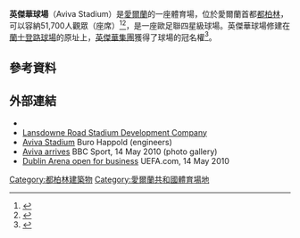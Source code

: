 {{infobox venue
| stadium_name      = 英傑華球場<br />Aviva Stadium
<!--| logo_image          = [[File:Aviva_Stadium.svg|150px]]-->
| image               = [[File:Aviva_Stadium(Dublin_Arena).JPG|300px]]
| caption             = '''[[歐洲足協足球場分類|UEFA]]''' {{Rating|4|4}}
| location            = [[爱尔兰|爱尔兰]]都柏林{{le|Dublin 4}}[[蘭士登路球場|蘭士登路]]62
| coordinates         = {{Coord|53|20|6.5|N|6|13|42.0|W|display=inline,title|type:landmark_region:GB}}
| broke_ground        = 2007年3月
| built               = 2007–2010
| opened              = {{start date and age|df=yes|2010|5|14}}
| capacity            = 51,700（足球，橄欖球）<ref name=StadInf>{{cite web|url=http://www.avivastadium.ie/stadium-info|title=Stadium Info|accessdate=2012-11-25|publisher=Aviva Stadium|archive-date=2016-10-23|archive-url=https://web.archive.org/web/20161023215335/http://avivastadium.ie/stadium-info|dead-url=no}}</ref><br>49,000（美式足球）<ref>{{cite web|url=http://www.independent.ie/national-news/final-touches-at-aviva-for-the-american-revolution-3214920.html|title=Final touches at Aviva for the American revolution|work=Independent.ie|accessdate=2014-11-24|archive-date=2013-02-17|archive-url=https://archive.today/20130217232117/http://www.independent.ie/national-news/final-touches-at-aviva-for-the-american-revolution-3214920.html|dead-url=no}}</ref><ref>{{cite web|url=http://scores.espn.go.com/ncf/boxscore?gameId=322452426|title=Notre Dame Fighting Irish vs. Navy Midshipmen - Box Score - September 01, 2012 - ESPN|work=ESPN.com|accessdate=2014-11-24|archive-date=2016-03-06|archive-url=https://web.archive.org/web/20160306135113/http://scores.espn.go.com/ncf/boxscore?gameId=322452426|dead-url=no}}</ref><br>65,000（演唱會）
| owner               = {{le|愛爾蘭橄欖球聯盟|Irish Rugby Football Union}}<br>[[愛爾蘭足球協會|愛爾蘭足球協會]]
| operator = New Stadium Ltd<ref>{{cite news|url=http://www.independent.ie/sport/soccer/fai-can-steer-clear-of-aviva-turbulence-2914322.html|title=FAI can steer clear of Aviva turbulence|work=Independent.ie|accessdate=2014-11-23|archive-date=2013-02-17|archive-url=https://archive.today/20130217212726/http://www.independent.ie/sport/soccer/fai-can-steer-clear-of-aviva-turbulence-2914322.html|dead-url=no}}</ref>
| surface             = Perennial Ryegrass
| construction_cost   = 4.1億歐元<ref>[http://www.irishtimes.com/newspaper/ireland/2010/0515/1224270464354.html?via=mr Stadium Facts]''Irish Times'', 5 May 2010 {{subscription}} {{Wayback|url=http://www.irishtimes.com/newspaper/ireland/2010/0515/1224270464354.html?via=mr |date=20121021014035 }}</ref>
| architect           = [[博普乐思|Populous (formerly HOK Sport)]]<ref>{{cite web|url=http://populous.com/project/aviva-stadium/|title=Aviva Stadium - POPULOUS|publisher=Populous.com|accessdate=2014-11-24|archive-date=2020-10-20|archive-url=https://web.archive.org/web/20201020233747/https://populous.com/project/aviva-stadium|dead-url=no}}</ref><br>[[Scott_Tallon_Walker|Scott Tallon Walker]]<ref>{{cite web|url=http://www.stwarchitects.com/project-information.php?p=04135|title=Scott Tallon Walker : Aviva Stadium|publisher=Stwararchitects.com|accessdate=2014-11-24|archive-date=2019-06-23|archive-url=https://web.archive.org/web/20190623083534/https://www.stwarchitects.com/project-information.php?p=04135|dead-url=no}}</ref>
| structural engineer = [[Buro_Happold|Buro Happold]]
| services engineer   = ME Engineers
Town Planning Consultants = Tom Phillips + Associates
| Main Contractor     = John Sisk & Son Ltd
| dimensions          = {{convert|106|x|68|m|abbr=on}}
|publictransit = {{le|Lansdowne Road railway station}}
| tenants             = [[愛爾蘭國家橄欖球隊|愛爾蘭國家橄欖球隊]] (2010–至今)<br>[[愛爾蘭國家足球隊|愛爾蘭國家足球隊]] ([[愛爾蘭足球協會|FAI]]) (2010–至今)<br>{{le|Leinster Rugby}} (2010–至今)}}

'''英傑華球場'''（Aviva Stadium）是[[愛爾蘭|愛爾蘭]]的一座體育場，位於愛爾蘭首都[[都柏林|都柏林]]，可以容納51,700人觀眾（座席）<ref>
{{cite news
 |url         = http://www.irishtimes.com/sports/rugby/2010/1107/1224282840071.html
 |title       = Empty feeling not lost on O'Gara
 |work        = The Irish Times
 |date        = 2009-11-07
 |accessdate  = 2010-11-28
 |archiveurl  = https://web.archive.org/web/20101110142149/http://www.irishtimes.com/sports/rugby/2010/1107/1224282840071.html
 |archivedate = 2010-11-10
 |deadurl     = no
}}</ref><ref>{{cite press release
|url=http://www.irishrugby.ie/news/21139.php
|title=IRFU Ticket Price Announcement
|work=Irish Rugby Football Union
|date=2010-11-29
|accessdate=2010-11-29
|archive-url=https://web.archive.org/web/20120531213036/http://www.irishrugby.ie/news/21139.php
|archive-date=2012-05-31
|dead-url=yes
}}</ref>，是一座歐足聯四星級球場。英傑華球場修建在[[蘭士登路球場|蘭士登路球場]]的原址上，[[英傑華集團|英傑華集團]]獲得了球場的冠名權<ref>{{cite news
|url=http://www.irishtimes.com/sports/rugby/2009/0212/1224241050544.html
|title=Lansdowne to be renamed Aviva Stadium
|work=The Irish Times
|date=2009-02-02
|accessdate=2010-02-19
|first=Paul
|last=Gallagher
|archive-date=2012-10-08
|archive-url=https://web.archive.org/web/20121008125420/http://www.irishtimes.com/sports/rugby/2009/0212/1224241050544.html
|dead-url=no
}}</ref>。

==參考資料==
{{Reflist|colwidth=30em}}

==外部連結==
{{Commons category|Aviva Stadium}}
* {{official website|http://www.avivastadium.ie/}}
* [http://arquivo.pt/wayback/20160518050241/http://www.lrsdc.ie/ Lansdowne Road Stadium Development Company]
* [https://web.archive.org/web/20121123215329/http://www.burohappold.com/projects/project/aviva-stadium-12/ Aviva Stadium] Buro Happold (engineers)
* [http://news.bbc.co.uk/sport2/hi/rugby_union/irish/8683651.stm Aviva arrives] {{Wayback|url=http://news.bbc.co.uk/sport2/hi/rugby_union/irish/8683651.stm |date=20210329094324 }} BBC Sport, 14 May 2010 (photo gallery)
* [http://www.uefa.com/memberassociations/association=irl/news/newsid=1488379.html Dublin Arena open for business] {{Wayback|url=http://www.uefa.com/memberassociations/association=irl/news/newsid=1488379.html |date=20200421123925 }} UEFA.com, 14 May 2010

[[Category:都柏林建築物|Category:都柏林建築物]]
[[Category:愛爾蘭共和國體育場地|Category:愛爾蘭共和國體育場地]]